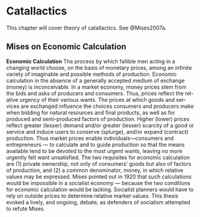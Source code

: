 # __Catallactics__ { .unnumbered }

This chapter will cover theory of catallactics. See @Mises2007a.


## Mises on Economic Calculation

**Economic Calculation** The process by which fallible men acting in a changing world choose, on the basis of monetary prices, among an infinite variety of imaginable and possible methods of production. Economic calculation in the absence of a generally accepted medium of exchange (money) is inconceivable. In a market economy, money prices stem from the bids and asks of producers and consumers. Thus, prices reflect the rel- ative urgency of their various wants. The prices at which goods and ser- vices are exchanged influence the choices consumers and producers make when bidding for natural resources and final products, as well as for produced and semi-produced factors of production. Higher (lower) prices reflect greater (lesser) demand and/or greater (lesser) scarcity of a good or service and induce users to conserve (splurge), and/or expand (contract) production. Thus market prices enable individuals—consumers and entrepreneurs — to calculate and to guide production so that the means available tend to be devoted to the most urgent wants, leaving no more urgently felt want unsatisfied. The two requisites for economic calculation are (1) private ownership, not only of consumers’ goods but also of factors of production, and (2) a common denominator, money, in which relative values may be expressed. Mises pointed out in 1920 that such calculations would be impossible in a socialist economy — because the two conditions for economic calculation would be lacking. Socialist planners would have to rely on outside prices to determine relative market values. This thesis evoked a lively, and ongoing, debate, as defenders of socialism attempted to refute Mises.



